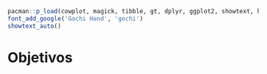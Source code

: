 ```r

pacman::p_load(cowplot, magick, tibble, gt, dplyr, ggplot2, showtext, here, readr)
font_add_google('Gochi Hand', 'gochi')
showtext_auto()
```

<!-- Para renderizar: bookdown::render_book("index.Rmd", "bookdown::pdf_book") -->

# Objetivos